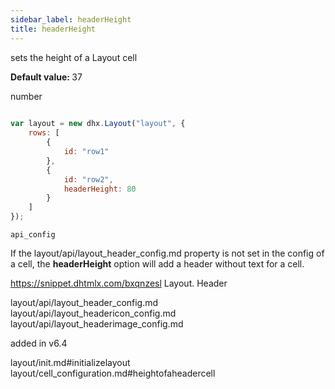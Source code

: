 ```yaml
---
sidebar_label: headerHeight
title: headerHeight
---
```



          


<Short>
 
sets the height of a Layout cell



</Short>


<strong>Default value: </strong>  37


<Type>
 number


</Type>


~~~js
 
var layout = new dhx.Layout("layout", {
    rows: [
        {
            id: "row1"
        },
        {
            id: "row2",
	        headerHeight: 80
        }
    ]
});


~~~
	api_config

<Descr>
 
If the layout/api/layout_header_config.md property is not set in the config of a cell, the <strong>headerHeight</strong> option will add a header without text for a cell.



</Descr>


 https://snippet.dhtmlx.com/bxqnzesl	Layout. Header

 
layout/api/layout_header_config.md
layout/api/layout_headericon_config.md
layout/api/layout_headerimage_config.md

 added in v6.4

 layout/init.md#initializelayout
layout/cell_configuration.md#heightofaheadercell
